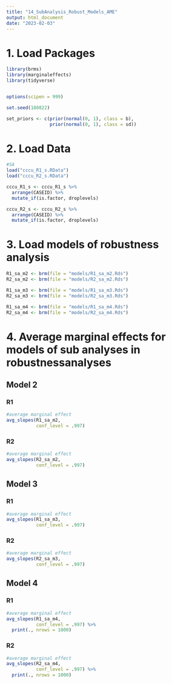 ```yaml
---
title: "14_SubAnalysis_Robust_Models_AME"
output: html_document
date: "2023-02-03"
---
```


# 1. Load Packages
```r
library(brms)
library(marginaleffects)
library(tidyverse)


options(scipen = 999)

set.seed(180822)

set_priors <- c(prior(normal(0, 1), class = b),
                prior(normal(0, 1), class = sd))
```

# 2. Load Data
```r
#SA
load("cccu_R1_s.RData")
load("cccu_R2_s.RData")
```

```r

cccu_R1_s <- cccu_R1_s %>%
  arrange(CASEID) %>%
  mutate_if(is.factor, droplevels)

cccu_R2_s <- cccu_R2_s %>%
  arrange(CASEID) %>%
  mutate_if(is.factor, droplevels)
```


# 3. Load models of robustness analysis
```r
R1_sa_m2 <- brm(file = "models/R1_sa_m2.Rds")
R2_sa_m2 <- brm(file = "models/R2_sa_m2.Rds")

R1_sa_m3 <- brm(file = "models/R1_sa_m3.Rds")
R2_sa_m3 <- brm(file = "models/R2_sa_m3.Rds")

R1_sa_m4 <- brm(file = "models/R1_sa_m4.Rds")
R2_sa_m4 <- brm(file = "models/R2_sa_m4.Rds")
```



# 4. Average marginal effects for models of sub analyses in robustnessanalyses

## Model 2

### R1
```r
#average marginal effect
avg_slopes(R1_sa_m2,
           conf_level = .997)
```


### R2
```r
#average marginal effect
avg_slopes(R2_sa_m2,
           conf_level = .997)
```


## Model 3
### R1
```r
#average marginal effect
avg_slopes(R1_sa_m3,
           conf_level = .997)
```


### R2
```r
#average marginal effect
avg_slopes(R2_sa_m3,
           conf_level = .997)
```

## Model 4
### R1
```r
#average marginal effect
avg_slopes(R1_sa_m4,
           conf_level = .997) %>%
  print(., nrows = 1000)

```


### R2
```r
#average marginal effect
avg_slopes(R2_sa_m4,
           conf_level = .997) %>%
  print(., nrows = 1000)
```




